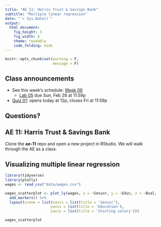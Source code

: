 ```yaml
---
title: "AE 11: Harris Trust & Savings Bank"
subtitle: "Multiple linear regression"
date: "`r Sys.Date()`"
output: 
  html_document: 
    fig_height: 3
    fig_width: 6
    theme: readable
    code_folding: hide
---
```


```r
knitr::opts_chunk$set(warning = F, 
                      message = F)
```


## Class announcements

- See this week's schedule: [Week 06](https://sta210-sp21.netlify.app/schedule/week-05/)
  - [Lab 05](https://sta210-sp21.netlify.app/labs/lab-05-penguins.html) due Sun, Feb 28 at 11:59p

- [Quiz 01](https://sta210-sp21.netlify.app/quiz/quiz-01.html): opens today at 12p, closes Fri at 11:59p 

## Questions? 

## AE 11: Harris Trust & Savings Bank 

Clone the **ae-11** repo and open a new project in RStudio. We will walk through the AE as a class.

## Visualizing multiple linear regression 

```r
library(tidyverse)
library(plotly)
wages <- read_csv("data/wages.csv")
```

```r
wages_scatterplot <- plot_ly(wages, x = ~Senior, y = ~Educ, z = ~Bsal, model = "lines") %>%
  add_markers() %>%
  layout(scene = list(xaxis = list(title = 'Senior'),
                     yaxis = list(title = 'Education'),
                     zaxis = list(title = 'Starting salary')))

wages_scatterplot
```


